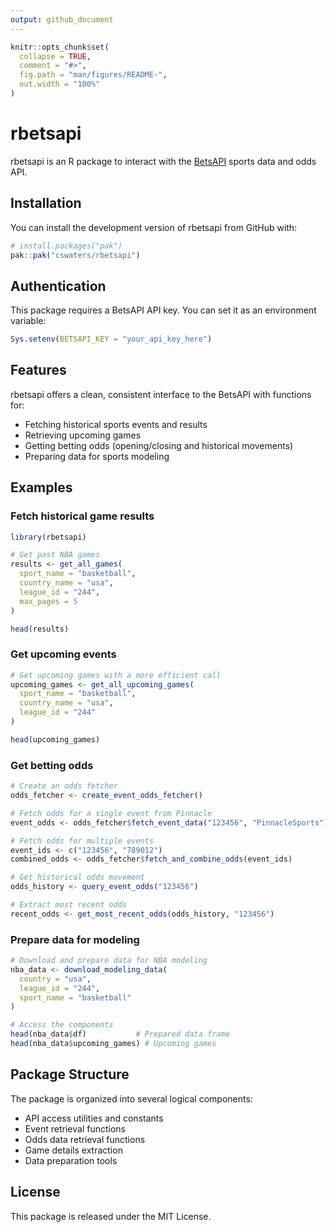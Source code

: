 ```yaml
---
output: github_document
---
```


<!-- README.md is generated from README.Rmd. Please edit that file -->

```r
knitr::opts_chunk$set(
  collapse = TRUE,
  comment = "#>",
  fig.path = "man/figures/README-",
  out.width = "100%"
)
```

# rbetsapi

<!-- badges: start -->
<!-- badges: end -->

rbetsapi is an R package to interact with the [BetsAPI](https://betsapi.com/) sports data and odds API.

## Installation

You can install the development version of rbetsapi from GitHub with:

``` r
# install.packages("pak")
pak::pak("cswaters/rbetsapi")
```

## Authentication

This package requires a BetsAPI API key. You can set it as an environment variable:

```r
Sys.setenv(BETSAPI_KEY = "your_api_key_here")
```

## Features

rbetsapi offers a clean, consistent interface to the BetsAPI with functions for:

* Fetching historical sports events and results
* Retrieving upcoming games 
* Getting betting odds (opening/closing and historical movements)
* Preparing data for sports modeling

## Examples

### Fetch historical game results

```r
library(rbetsapi)

# Get past NBA games
results <- get_all_games(
  sport_name = "basketball",
  country_name = "usa",
  league_id = "244",
  max_pages = 5
)

head(results)
```

### Get upcoming events

```r
# Get upcoming games with a more efficient call
upcoming_games <- get_all_upcoming_games(
  sport_name = "basketball",
  country_name = "usa",
  league_id = "244"
)

head(upcoming_games)
```

### Get betting odds

```r
# Create an odds fetcher
odds_fetcher <- create_event_odds_fetcher()

# Fetch odds for a single event from Pinnacle
event_odds <- odds_fetcher$fetch_event_data("123456", "PinnacleSports")

# Fetch odds for multiple events
event_ids <- c("123456", "789012")
combined_odds <- odds_fetcher$fetch_and_combine_odds(event_ids)

# Get historical odds movement
odds_history <- query_event_odds("123456")

# Extract most recent odds
recent_odds <- get_most_recent_odds(odds_history, "123456")
```

### Prepare data for modeling

```r
# Download and prepare data for NBA modeling
nba_data <- download_modeling_data(
  country = "usa",
  league_id = "244",
  sport_name = "basketball"
)

# Access the components
head(nba_data$df)           # Prepared data frame
head(nba_data$upcoming_games) # Upcoming games
```

## Package Structure

The package is organized into several logical components:

* API access utilities and constants
* Event retrieval functions
* Odds data retrieval functions 
* Game details extraction
* Data preparation tools

## License

This package is released under the MIT License.
